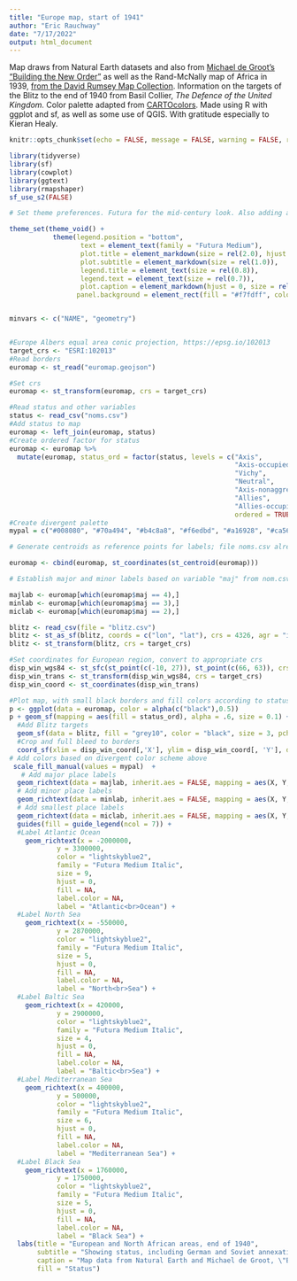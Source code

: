 ```yaml
---
title: "Europe map, start of 1941"
author: "Eric Rauchway"
date: "7/17/2022"
output: html_document
---
```


Map draws from Natural Earth datasets and also from [Michael de Groot's "Building the New Order"](https://web.archive.org/web/20151010143948/https://web.stanford.edu/group/spatialhistory/cgi-bin/site/pub.php?id=51) as well as the Rand-McNally map of Africa in 1939, [from the David Rumsey Map Collection](https://www.davidrumsey.com/luna/servlet/detail/RUMSEY~8~1~247218~5515276:Rand-McNally-Popular-map-Africa?sort=Pub_List_No_InitialSort%2CPub_Date%2CPub_List_No%2CSeries_No&qvq=w4s:/what%2FAtlas%2BMap%2Fwhere%2FAfrica%2Fwhen%2F1939;q:africa;sort:Pub_List_No_InitialSort%2CPub_Date%2CPub_List_No%2CSeries_No;lc:RUMSEY~8~1&mi=0&trs=1#). Information on the targets of the Blitz to the end of 1940 from Basil Collier, _The Defence of the United Kingdom._ Color palette adapted from [CARTOcolors](https://carto.com/carto-colors/). Made using R with ggplot and sf, as well as some use of QGIS. With gratitude especially to Kieran Healy.

```r
knitr::opts_chunk$set(echo = FALSE, message = FALSE, warning = FALSE, results = "hide")

library(tidyverse)
library(sf)
library(cowplot)
library(ggtext)
library(rmapshaper)
sf_use_s2(FALSE)

# Set theme preferences. Futura for the mid-century look. Also adding a light blue panel background.

theme_set(theme_void() +
           theme(legend.position = "bottom",
                  text = element_text(family = "Futura Medium"),
                  plot.title = element_markdown(size = rel(2.0), hjust = 0, vjust = -10),
                  plot.subtitle = element_markdown(size = rel(1.0)),
                  legend.title = element_text(size = rel(0.8)),
                  legend.text = element_text(size = rel(0.7)),
                  plot.caption = element_markdown(hjust = 0, size = rel(0.5)),
                 panel.background = element_rect(fill = "#f7fdff", color = "#f7fdff")))


minvars <- c("NAME", "geometry")


#Europe Albers equal area conic projection, https://epsg.io/102013
target_crs <- "ESRI:102013"
#Read borders
euromap <- st_read("euromap.geojson")
```

```r
#Set crs
euromap <- st_transform(euromap, crs = target_crs)

#Read status and other variables
status <- read_csv("noms.csv")
#Add status to map
euromap <- left_join(euromap, status)
#Create ordered factor for status
euromap <- euromap %>%
  mutate(euromap, status_ord = factor(status, levels = c("Axis",
                                                         "Axis-occupied",
                                                         "Vichy",
                                                         "Neutral",
                                                         "Axis-nonaggressor",
                                                         "Allies",
                                                         "Allies-occupied",
                                                         ordered = TRUE)))
#Create divergent palette
mypal = c("#008080", "#70a494", "#b4c8a8", "#f6edbd", "#a16928", "#ca562c", "#edbb8a")

# Generate centroids as reference points for labels; file noms.csv already contains x and y adjustments for labels relative to these centroids

euromap <- cbind(euromap, st_coordinates(st_centroid(euromap)))

# Establish major and minor labels based on variable "maj" from nom.csv

majlab <- euromap[which(euromap$maj == 4),]
minlab <- euromap[which(euromap$maj == 3),]
miclab <- euromap[which(euromap$maj == 2),]

blitz <- read_csv(file = "blitz.csv")
blitz <- st_as_sf(blitz, coords = c("lon", "lat"), crs = 4326, agr = "identity")
blitz <- st_transform(blitz, crs = target_crs)

```

```r


#Set coordinates for European region, convert to appropriate crs
disp_win_wgs84 <- st_sfc(st_point(c(-10, 27)), st_point(c(66, 63)), crs = 4326)
disp_win_trans <- st_transform(disp_win_wgs84, crs = target_crs)
disp_win_coord <- st_coordinates(disp_win_trans)

#Plot map, with small black borders and fill colors according to status of territory
p <- ggplot(data = euromap, color = alpha(c("black"),0.5))
p + geom_sf(mapping = aes(fill = status_ord), alpha = .6, size = 0.1) +
  #Add Blitz targets
  geom_sf(data = blitz, fill = "grey10", color = "black", size = 3, pch = 10) +
  #Crop and full bleed to borders
  coord_sf(xlim = disp_win_coord[,'X'], ylim = disp_win_coord[, 'Y'], datum = target_crs, expand = FALSE) +
# Add colors based on divergent color scheme above
 scale_fill_manual(values = mypal)  +
   # Add major place labels
  geom_richtext(data = majlab, inherit.aes = FALSE, mapping = aes(X, Y, label = mylabels), family = "Futura Medium", size = 7, fill = NA, label.color = NA, nudge_x = majlab$nx, nudge_y = majlab$ny, na.rm = TRUE) +
  # Add minor place labels
  geom_richtext(data = minlab, inherit.aes = FALSE, mapping = aes(X, Y, label = mylabels), family = "Futura Medium", size = 5, fill = NA, label.color = NA, nudge_x = minlab$nx, nudge_y = minlab$ny, na.rm = TRUE) +
  # Add smallest place labels
  geom_richtext(data = miclab, inherit.aes = FALSE, mapping = aes(X, Y, label = mylabels), family = "Futura Medium", size = 3, fill = NA, label.color = NA, nudge_x = miclab$nx, nudge_y = miclab$ny, na.rm = TRUE) +
  guides(fill = guide_legend(ncol = 7)) +
  #Label Atlantic Ocean
    geom_richtext(x = -2000000,
            y = 3300000,
            color = "lightskyblue2",
            family = "Futura Medium Italic",
            size = 9,
            hjust = 0,
            fill = NA,
            label.color = NA,
            label = "Atlantic<br>Ocean") +
  #Label North Sea
    geom_richtext(x = -550000,
            y = 2870000,
            color = "lightskyblue2",
            family = "Futura Medium Italic",
            size = 5,
            hjust = 0,
            fill = NA,
            label.color = NA,
            label = "North<br>Sea") +
  #Label Baltic Sea
    geom_richtext(x = 420000,
            y = 2900000,
            color = "lightskyblue2",
            family = "Futura Medium Italic",
            size = 4,
            hjust = 0,
            fill = NA,
            label.color = NA,
            label = "Baltic<br>Sea") +
  #Label Mediterranean Sea
    geom_richtext(x = 400000,
            y = 500000,
            color = "lightskyblue2",
            family = "Futura Medium Italic",
            size = 6,
            hjust = 0,
            fill = NA,
            label.color = NA,
            label = "Mediterranean Sea") +
  #Label Black Sea
    geom_richtext(x = 1760000,
            y = 1750000,
            color = "lightskyblue2",
            family = "Futura Medium Italic",
            size = 5,
            hjust = 0,
            fill = NA,
            label.color = NA,
            label = "Black Sea") +
  labs(title = "European and North African areas, end of 1940",
       subtitle = "Showing status, including German and Soviet annexations since 1938; points in the UK show major targets of the Blitz",
       caption = "Map data from Natural Earth and Michael de Groot, \"Building the New Order: 1938--1945,\" Stanford Spatial History Lab (2010); Blitz data from Basil Collier, _The Defence of the United Kingdom_, appendix XXX. Made using R with ggplot and sf, as well as some use of QGIS. With gratitude especially to Kieran Healy.",
       fill = "Status")
```
